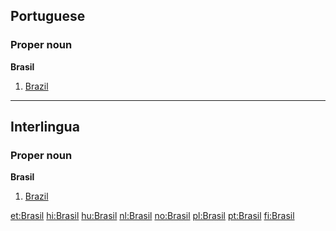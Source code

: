 ==Portuguese==
===Proper noun===
'''Brasil'''
# [[Brazil]]

----

==Interlingua==
===Proper noun===
'''Brasil'''
# [[Brazil]]

[[et:Brasil]]
[[hi:Brasil]]
[[hu:Brasil]]
[[nl:Brasil]]
[[no:Brasil]]
[[pl:Brasil]]
[[pt:Brasil]]
[[fi:Brasil]]